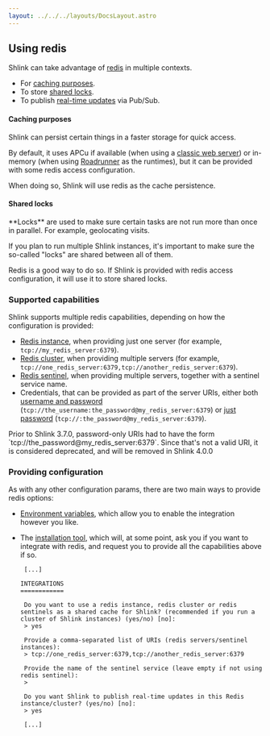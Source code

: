 ```yaml
---
layout: ../../../layouts/DocsLayout.astro
---
```




## Using redis

Shlink can take advantage of [redis](https://redis.io/) in multiple contexts.

* For [caching purposes](/documentation/advanced/using-redis/#caching-purposes).
* To store [shared locks](/documentation/advanced/using-redis/#shared-locks).
* To publish [real-time updates](/documentation/advanced/real-time-updates/#redis-pub-sub) via Pub/Sub.

#### Caching purposes

Shlink can persist certain things in a faster storage for quick access.

By default, it uses APCu if available (when using a [classic web server](/documentation/supported-runtimes/classic-web-server/)) or in-memory (when using [Roadrunner](/documentation/supported-runtimes/serve-with-roadrunner/) as the runtimes), but it can be provided with some redis access configuration.

When doing so, Shlink will use redis as the cache persistence.

#### Shared locks

<Callout type="info">
  **Locks** are used to make sure certain tasks are not run more than once in parallel. For example, geolocating visits.
</Callout>

If you plan to run multiple Shlink instances, it's important to make sure the so-called "locks" are shared between all of them.

Redis is a good way to do so. If Shlink is provided with redis access configuration, it will use it to store shared locks.

### Supported capabilities

Shlink supports multiple redis capabilities, depending on how the configuration is provided:

* [Redis instance](https://redis.io/docs/getting-started/), when providing just one server (for example, `tcp://my_redis_server:6379`).
* [Redis cluster](https://redis.io/docs/management/scaling/), when providing multiple servers (for example, `tcp://one_redis_server:6379,tcp://another_redis_server:6379`).
* [Redis sentinel](https://redis.io/docs/management/sentinel/), when providing multiple servers, together with a sentinel service name.
* Credentials, that can be provided as part of the server URIs, either both [username and password](https://redis.io/docs/management/security/acl/) (`tcp://the_username:the_password@my_redis_server:6379`) or [just password](https://redis.io/docs/management/security/) (`tcp://:the_password@my_redis_server:6379`).

<Callout type="warning">
  Prior to Shlink 3.7.0, password-only URIs had to have the form `tcp://the_password@my_redis_server:6379`.
  Since that's not a valid URI, it is considered deprecated, and will be removed in Shlink 4.0.0
</Callout>

### Providing configuration

As with any other configuration params, there are two main ways to provide redis options:

* [Environment variables](/documentation/environment-variables/#redis-integration), which allow you to enable the integration however you like.
* The [installation tool](/documentation/command-line-interface/installation-tool/), which will, at some point, ask you if you want to integrate with redis, and request you to provide all the capabilities above if so.

  ```shell
   [...]

  INTEGRATIONS
  ============

   Do you want to use a redis instance, redis cluster or redis sentinels as a shared cache for Shlink? (recommended if you run a cluster of Shlink instances) (yes/no) [no]:
   > yes

   Provide a comma-separated list of URIs (redis servers/sentinel instances):
   > tcp://one_redis_server:6379,tcp://another_redis_server:6379

   Provide the name of the sentinel service (leave empty if not using redis sentinel):
   >

   Do you want Shlink to publish real-time updates in this Redis instance/cluster? (yes/no) [no]:
   > yes

   [...]
  ```
